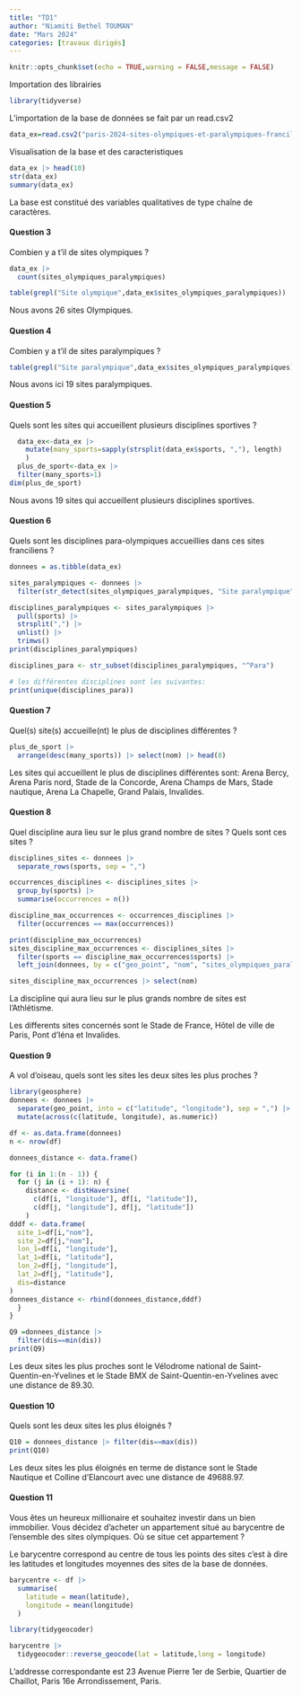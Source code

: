 ```yaml
---
title: "TD1"
author: "Niamiti Bethel TOUMAN"
date: "Mars 2024"
categories: [travaux dirigés]
---
```


```r
knitr::opts_chunk$set(echo = TRUE,warning = FALSE,message = FALSE)

```

Importation des librairies

```r
library(tidyverse)
```

L'importation de la base de données se fait par un read.csv2

```r
data_ex=read.csv2("paris-2024-sites-olympiques-et-paralympiques-franciliens (1).csv")

```

Visualisation de la base et des caracteristiques

```r
data_ex |> head(10)
str(data_ex)
summary(data_ex)

```

La base est constitué des variables qualitatives de type chaîne de caractères.

#### Question 3

Combien y a t'il de sites olympiques ?

```r

data_ex |> 
  count(sites_olympiques_paralympiques)

table(grepl("Site olympique",data_ex$sites_olympiques_paralympiques))
```

Nous avons 26 sites Olympiques.

#### Question 4

Combien y a t'il de sites paralympiques ?

```r
table(grepl("Site paralympique",data_ex$sites_olympiques_paralympiques))
```

Nous avons ici 19 sites paralympiques.

#### Question 5

Quels sont les sites qui accueillent plusieurs disciplines sportives ?

```r
  data_ex<-data_ex |> 
    mutate(many_sports=sapply(strsplit(data_ex$sports, ","), length)
    )
  plus_de_sport<-data_ex |> 
  filter(many_sports>1)
dim(plus_de_sport)

```

Nous avons 19 sites qui accueillent plusieurs disciplines sportives.

#### Question 6

Quels sont les disciplines para-olympiques accueillies dans ces sites franciliens ?

```r
donnees = as.tibble(data_ex)

sites_paralympiques <- donnees |> 
  filter(str_detect(sites_olympiques_paralympiques, "Site paralympique"))

disciplines_paralympiques <- sites_paralympiques |> 
  pull(sports) |> 
  strsplit(",") |> 
  unlist() |> 
  trimws()
print(disciplines_paralympiques)

disciplines_para <- str_subset(disciplines_paralympiques, "^Para")

# les différentes disciplines sont les suivantes:
print(unique(disciplines_para))

```

#### Question 7

Quel(s) site(s) accueille(nt) le plus de disciplines différentes ?

```r
plus_de_sport |> 
  arrange(desc(many_sports)) |> select(nom) |> head(8)
```

Les sites qui accueillent le plus de disciplines différentes sont: Arena Bercy, Arena Paris nord, Stade de la Concorde, Arena Champs de Mars, Stade nautique, Arena La Chapelle, Grand Palais, Invalides.

#### Question 8

Quel discipline aura lieu sur le plus grand nombre de sites ? Quels sont ces sites ?

```r
disciplines_sites <- donnees |> 
  separate_rows(sports, sep = ",")

occurrences_disciplines <- disciplines_sites |> 
  group_by(sports) |> 
  summarise(occurrences = n())

discipline_max_occurrences <- occurrences_disciplines |> 
  filter(occurrences == max(occurrences))

print(discipline_max_occurrences)
sites_discipline_max_occurrences <- disciplines_sites |> 
  filter(sports == discipline_max_occurrences$sports) |> 
  left_join(donnees, by = c("geo_point", "nom", "sites_olympiques_paralympiques", "sports"))

sites_discipline_max_occurrences |> select(nom)
```

La discipline qui aura lieu sur le plus grands nombre de sites est l'Athlétisme.

Les differents sites concernés sont le Stade de France, Hôtel de ville de Paris, Pont d'Iéna et Invalides.

#### Question 9

A vol d'oiseau, quels sont les sites les deux sites les plus proches ?

```r
library(geosphere)
donnees <- donnees |> 
  separate(geo_point, into = c("latitude", "longitude"), sep = ",") |> 
  mutate(across(c(latitude, longitude), as.numeric))

df <- as.data.frame(donnees)
n <- nrow(df)

donnees_distance <- data.frame()

for (i in 1:(n - 1)) {
  for (j in (i + 1): n) {
    distance <- distHaversine(
      c(df[i, "longitude"], df[i, "latitude"]),
      c(df[j, "longitude"], df[j, "latitude"])
    )
dddf <- data.frame(
  site_1=df[i,"nom"],
  site_2=df[j,"nom"],
  lon_1=df[i, "longitude"],
  lat_1=df[i, "latitude"],
  lon_2=df[j, "longitude"],
  lat_2=df[j, "latitude"],
  dis=distance
)
donnees_distance <- rbind(donnees_distance,dddf)
  }
}

Q9 =donnees_distance |> 
  filter(dis==min(dis))
print(Q9)
```

Les deux sites les plus proches sont le Vélodrome national de Saint-Quentin-en-Yvelines et le Stade BMX de Saint-Quentin-en-Yvelines avec une distance de 89.30.

#### Question 10

Quels sont les deux sites les plus éloignés ?

```r
Q10 = donnees_distance |> filter(dis==max(dis))
print(Q10)
```

Les deux sites les plus éloignés en terme de distance sont le Stade Nautique et Colline d'Elancourt avec une distance de 49688.97.

#### Question 11

Vous êtes un heureux millionaire et souhaitez investir dans un bien immobilier. Vous décidez d'acheter un appartement situé au barycentre de l'ensemble des sites olympiques. Où se situe cet appartement ?

Le barycentre correspond au centre de tous les points des sites c'est à dire les latitudes et longitudes moyennes des sites de la base de données.

```r
barycentre <- df |> 
  summarise(
    latitude = mean(latitude),
    longitude = mean(longitude)
  )

library(tidygeocoder)

barycentre |> 
  tidygeocoder::reverse_geocode(lat = latitude,long = longitude)

```

L'addresse correspondante est 23 Avenue Pierre 1er de Serbie, Quartier de Chaillot, Paris 16e Arrondissement, Paris.
